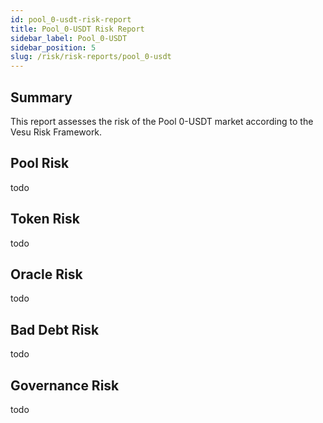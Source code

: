 ```yaml
---
id: pool_0-usdt-risk-report
title: Pool_0-USDT Risk Report
sidebar_label: Pool_0-USDT
sidebar_position: 5
slug: /risk/risk-reports/pool_0-usdt
---
```



## Summary

This report assesses the risk of the Pool 0-USDT market according to the Vesu Risk Framework.

## Pool Risk

todo

## Token Risk

todo

## Oracle Risk

todo

## Bad Debt Risk

todo

## Governance Risk

todo